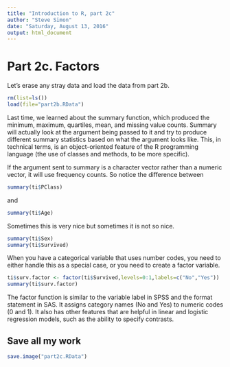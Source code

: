 ```yaml
---
title: "Introduction to R, part 2c"
author: "Steve Simon"
date: "Saturday, August 13, 2016"
output: html_document
---
```


# Part 2c. Factors

Let's erase any stray data and load the data from part 2b.

```r
rm(list=ls())
load(file="part2b.RData")
```

Last time, we learned about the summary function, which produced the minimum, maximum, quartiles, mean, and missing value counts. Summary will actually look at the argument being passed to it and try to produce different summary statistics based on what the argument looks like. This, in technical terms, is an object-oriented feature of the R programming language (the use of classes and methods, to be more specific).

If the argument sent to summary is a character vector rather than a numeric vector, it will use frequency counts. So notice the difference between 

```r
summary(ti$PClass)
```

and

```r
summary(ti$Age)
```

Sometimes this is very nice but sometimes it is not so nice.

```r
summary(ti$Sex)
summary(ti$Survived)
```

When you have a categorical variable that uses number codes, you need to either handle this as a special case, or you need to create a factor variable.

```r
ti$surv.factor <- factor(ti$Survived,levels=0:1,labels=c("No","Yes"))
summary(ti$surv.factor)
```

The factor function is similar to the variable label in SPSS and the format statement in SAS. It assigns category names (No and Yes) to numeric codes (0 and 1). It also has other features that are helpful in linear and logistic regression models, such as the ability to specify contrasts.

## Save all my work

```r
save.image("part2c.RData")
```